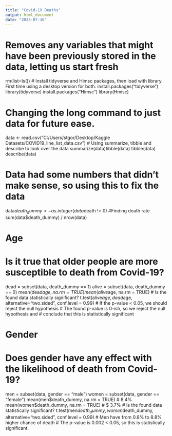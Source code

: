 ```yaml
---
title: "Covid-19 Deaths"
output: html_document
date: "2023-07-16"
---
```

# Removes any variables that might have been previously stored in the data, letting us start fresh
rm(list=ls())
# Install tidyverse and Himsc packages, then load with library. First time using a desktop version for both.
install.packages("tidyverse")
library(tidyverse)
install.packages("Himsc")
library(Hmisc)

# Changing the long command to just data for future ease.
data <- read.csv("C:/Users/stgor/Desktop/Kaggle Datasets/COVID19_line_list_data.csv")
# Using summarize, tibble and describe to look over the data
summarize(data)tibble(data)
tibble(data)
describe(data) 

# Data had some numbers that didn't make sense, so using this to fix the data
data$death_dummy <- as.integer(data$death != 0)
#Finding death rate
sum(data$death_dummy) / nrow(data)

# Age
# Is it true that older people are more susceptible to death from Covid-19?
dead = subset(data, death_dummy == 1)
alive = subset(data, death_dummy == 0)
mean(dead$age, na.rm = TRUE)
mean(alive$age, na.rm = TRUE)
# Is the found data statistically significant?
t.test(alive$age, dead$age, alternative="two.sided", conf.level = 0.99)
# If the p-value < 0.05, we should reject the null hypothesis
# The found p-value is 0-ish, so we reject the null hypothesis and
# conclude that this is statistically significant 

# Gender
# Does gender have any effect with the likelihood of death from Covid-19?
men = subset(data, gender == "male")
women = subset(data, gender == "female")
mean(men$death_dummy, na.rm = TRUE) # 8.4%
mean(women$death_dummy, na.rm = TRUE) # $ 3.7%
# Is the found data statistically significant?
t.test(men$death_dummy, women$death_dummy, alternative="two.sided", conf.level = 0.99)
# Men have from 0.8% to 8.8% higher chance of death
# The p-value is 0.002 < 0.05, so this is statistically significant.
